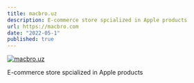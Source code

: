 ```yaml
---
title: macbro.uz 
description: E-commerce store spcialized in Apple products
url: https://macbro.com
date: "2022-05-1"
published: true
---
```


[![macbro.uz](/macbro.png "macbro.uz")](https://macbro.uz)

E-commerce store spcialized in Apple products